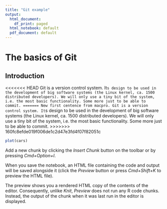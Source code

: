```yaml
---
title: "Git example"
output:
  html_document:
    df_print: paged
  html_notebook: default
  pdf_document: default
---
```


# The basics of Git

## Introduction

<<<<<<< HEAD
Git is a version control system. It`s design to be used in the development of big software systems (the Linux kernel, ca. 1500 distributed developers). We will only use a tiny bit of the system, i.e. the most basic functionality. Some more just to be able to commit.
=======
New first centence from macpro. Git is a version control system. It`s design to be used in the development of big software systems (the Linux kernel, ca. 1500 distributed developers). We will only use a tiny bit of the system, i.e. the most basic functionality. Some more just to be able to commit.
>>>>>>> 160fc8efde019f006de1c2d47e3fd4f07f82051c


```r
plot(cars)
```

Add a new chunk by clicking the *Insert Chunk* button on the toolbar or by pressing *Cmd+Option+I*.

When you save the notebook, an HTML file containing the code and output will be saved alongside it (click the *Preview* button or press *Cmd+Shift+K* to preview the HTML file). 

The preview shows you a rendered HTML copy of the contents of the editor. Consequently, unlike *Knit*, *Preview* does not run any R code chunks. Instead, the output of the chunk when it was last run in the editor is displayed.


